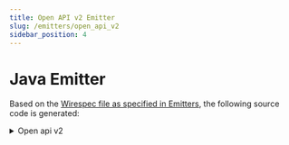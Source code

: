 ```yaml
---
title: Open API v2 Emitter
slug: /emitters/open_api_v2
sidebar_position: 4
---
```



# Java Emitter

Based on the [Wirespec file as specified in Emitters](./emitters.mdx#examples), the following source code is generated:

<details>
  <summary>Open api v2</summary>
  <WirespecCompile emitter={Emitters.OPENAPI_V2} />
</details>
